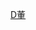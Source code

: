 {{Navbox
| name  = 董必武家系
| title = [[董必武]]家系
| state = collapsed
| list1 =
<center>
{{familytree/start | style=font-size:90%;}}

{{familytree|||||||||||DQY|~|WMS|||||||||||||||||||||||DQY=董其元|WMS=待考证}}
{{familytree||||||||||||!||||||||||||||||||||||||||}}
{{familytree|||||||||||DJW|y|CSS|||||||||||||||||||||DJW=董基文|CSS=蔡氏}}
{{familytree||,|-|-|-|v|-|-|-|v|-|-|-|(||||||||||||||||||||||||}}
{{familytree|DJJ||EJJ||DJS||DBW|~|HJZ|~|CBY|~|HLZ||||LFY|y|LXX|DJJ=大姐|EJJ=二姐|DJS=董觉生|DBW=[[董必武]]|HJZ=[[黄俊贞]]|CBY=[[陈碧英]]|HLZ=[[何连芝]]|||LFY=[[李范玉]]|LXX=[[黎侠]]}}
{{familytree||||||||||||||||||!||||,|-|-|-|+|-|-|-|.||||!||||}}
{{familytree|||||||||||||||||ZZY||DLE||DLU||DLY|~|LLL|||ZZY=子早夭|DLE=[[董良翮]]|DLU=[[董良翚]]|DLY=[[董良羽]]|LLL=[[李力黎]]}}

{{familytree/end}}

|below = 董必武祖父董其元有子女共9人。
}}</center><noinclude>
[[Category:中国家族模板|D董]]
</noinclude>